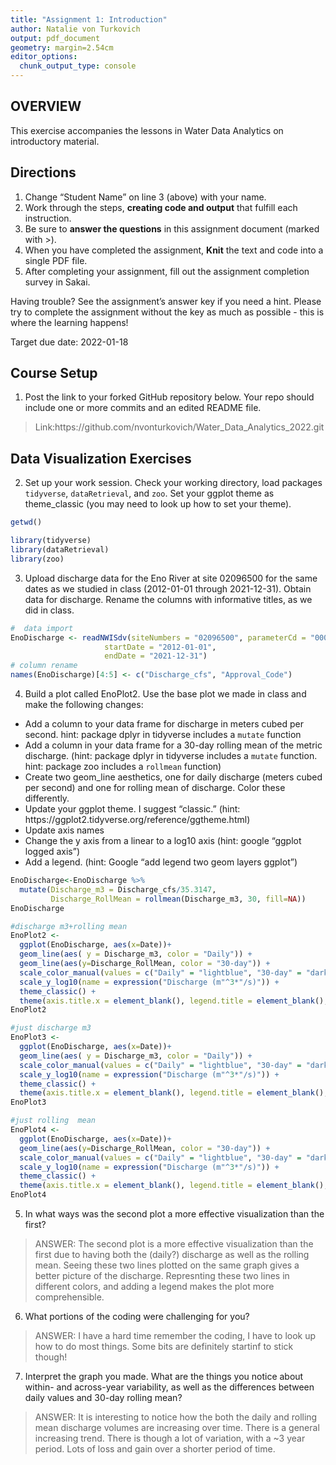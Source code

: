 ```yaml
---
title: "Assignment 1: Introduction"
author: Natalie von Turkovich
output: pdf_document
geometry: margin=2.54cm
editor_options: 
  chunk_output_type: console
---
```


## OVERVIEW

This exercise accompanies the lessons in Water Data Analytics on introductory material. 

## Directions
1. Change "Student Name" on line 3 (above) with your name.
3. Work through the steps, **creating code and output** that fulfill each instruction.
4. Be sure to **answer the questions** in this assignment document (marked with >).
6. When you have completed the assignment, **Knit** the text and code into a single PDF file.
8. After completing your assignment, fill out the assignment completion survey in Sakai. 

Having trouble? See the assignment's answer key if you need a hint. Please try to complete the assignment without the key as much as possible - this is where the learning happens!

Target due date: 2022-01-18

## Course Setup

1. Post the link to your forked GitHub repository below. Your repo should include one or more commits and an edited README file.  

>  Link:https://github.com/nvonturkovich/Water_Data_Analytics_2022.git

## Data Visualization Exercises

2. Set up your work session. Check your working directory, load packages `tidyverse`,  `dataRetrieval`, and `zoo`. Set your ggplot theme as theme_classic (you may need to look up how to set your theme).

```r
getwd()
```

```r
library(tidyverse)
library(dataRetrieval)
library(zoo)

```

3. Upload discharge data for the Eno River at site 02096500 for the same dates as we studied in class (2012-01-01 through 2021-12-31). Obtain data for discharge. Rename the columns with informative titles, as we did in class. 

```r
#  data import
EnoDischarge <- readNWISdv(siteNumbers = "02096500", parameterCd = "00060", # discharge (ft3/s)
                     startDate = "2012-01-01",
                     endDate = "2021-12-31")
# column rename
names(EnoDischarge)[4:5] <- c("Discharge_cfs", "Approval_Code")
```


4. Build a plot called EnoPlot2. Use the base plot we made in class and make the following changes: 

* Add a column to your data frame for discharge in meters cubed per second. hint: package dplyr in tidyverse includes a `mutate` function
* Add a column in your data frame for a 30-day rolling mean of the metric discharge. (hint: package dplyr in tidyverse includes a `mutate` function. hint: package zoo includes a `rollmean` function)
* Create two geom_line aesthetics, one for daily discharge (meters cubed per second) and one for rolling mean of discharge. Color these differently.
* Update your ggplot theme. I suggest "classic." (hint: https://ggplot2.tidyverse.org/reference/ggtheme.html)
* Update axis names 
* Change the y axis from a linear to a log10 axis (hint: google "ggplot logged axis")
* Add a legend. (hint: Google "add legend two geom layers ggplot")

```r
EnoDischarge<-EnoDischarge %>% 
  mutate(Discharge_m3 = Discharge_cfs/35.3147,
         Discharge_RollMean = rollmean(Discharge_m3, 30, fill=NA))
EnoDischarge
```

```r
#discharge m3+rolling mean
EnoPlot2 <-
  ggplot(EnoDischarge, aes(x=Date))+
  geom_line(aes( y = Discharge_m3, color = "Daily")) +
  geom_line(aes(y=Discharge_RollMean, color = "30-day")) + 
  scale_color_manual(values = c("Daily" = "lightblue", "30-day" = "darkblue")) + 
  scale_y_log10(name = expression("Discharge (m"^3*"/s)")) +
  theme_classic() +
  theme(axis.title.x = element_blank(), legend.title = element_blank(), legend.position = "top")
EnoPlot2
```

```r
#just discharge m3
EnoPlot3 <-
  ggplot(EnoDischarge, aes(x=Date))+
  geom_line(aes( y = Discharge_m3, color = "Daily")) +
  scale_color_manual(values = c("Daily" = "lightblue", "30-day" = "darkblue")) + 
  scale_y_log10(name = expression("Discharge (m"^3*"/s)")) +
  theme_classic() +
  theme(axis.title.x = element_blank(), legend.title = element_blank(), legend.position = "top")
EnoPlot3
```

```r
#just rolling  mean
EnoPlot4 <-
  ggplot(EnoDischarge, aes(x=Date))+
  geom_line(aes(y=Discharge_RollMean, color = "30-day")) + 
  scale_color_manual(values = c("Daily" = "lightblue", "30-day" = "darkblue")) + 
  scale_y_log10(name = expression("Discharge (m"^3*"/s)")) +
  theme_classic() +
  theme(axis.title.x = element_blank(), legend.title = element_blank(), legend.position = "top")
EnoPlot4
```



5. In what ways was the second plot a more effective visualization than the first? 

> ANSWER: The second plot is a more effective visualization than the first due to having both the (daily?) discharge as well as the rolling mean. Seeing these two lines plotted on the same graph gives a better picture of the discharge. Represnting these two lines in different colors, and adding a legend makes the plot more comprehensible. 

6. What portions of the coding were challenging for you?

> ANSWER: I have a hard time remember the coding, I have to look up how to do most things. Some bits are definitely startinf to stick though!

7. Interpret the graph you made. What are the things you notice about within- and across-year variability, as well as the differences between daily values and 30-day rolling mean?

> ANSWER: It is interesting to notice how the both the daily and rolling mean discharge volumes are increasing over time. There is a general increasing trend. There is though a lot of variation, with a ~3 year period. Lots of loss and gain over a shorter period of time. 

